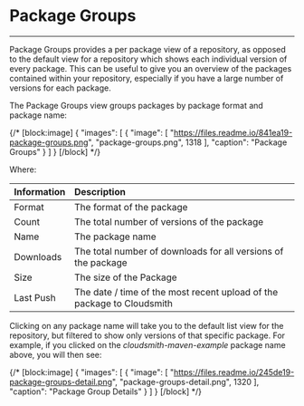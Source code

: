 
# Package Groups

---
Package Groups provides a per package view of a repository, as opposed to the default view for a repository which shows each individual version of every package.   This can be useful to give you an overview of the packages contained within your repository, especially if you have a large number of versions for each package. 

The Package Groups view groups packages by package format and package name: 

<BlockImage src={img841ea19_package_groups} alt="Package Groups"></BlockImage>


{/* [block:image]
{
  "images": [
    {
      "image": [
        "https://files.readme.io/841ea19-package-groups.png",
        "package-groups.png",
        1318
      ],
      "caption": "Package Groups"
    }
  ]
}
[/block] */}


Where:

| Information | Description                                                            |
| :---------- | :--------------------------------------------------------------------- |
| Format      | The format of the package                                              |
| Count       | The total number of versions of the package                            |
| Name        | The package name                                                       |
| Downloads   | The total number of downloads for all versions of the package          |
| Size        | The size of the Package                                                |
| Last Push   | The date / time of the most recent upload of the package to Cloudsmith |

Clicking on any package name will take you to the default list view for the repository, but filtered to show only versions of that specific package.  For example, if you clicked on the _cloudsmith-maven-example_ package name above, you will then see: 

<BlockImage src={img245de19_package_groups_detail} alt="Package Group Details"></BlockImage>
{/* [block:image]
{
  "images": [
    {
      "image": [
        "https://files.readme.io/245de19-package-groups-detail.png",
        "package-groups-detail.png",
        1320
      ],
      "caption": "Package Group Details"
    }
  ]
}
[/block] */}
